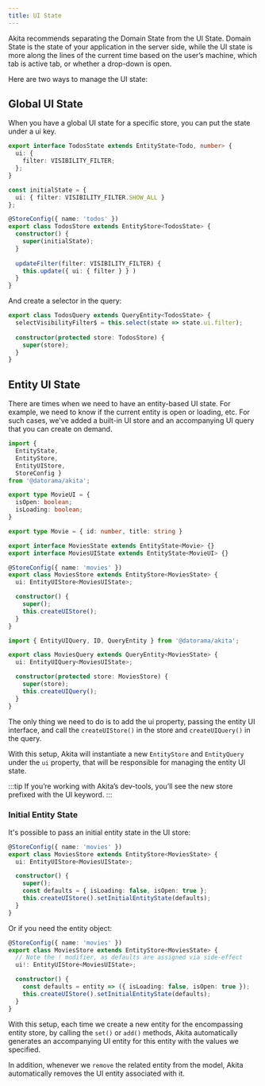 ```yaml
---
title: UI State
---
```


Akita recommends separating the Domain State from the UI State. Domain State is the state of your application in the server side, while the UI state is more along the lines of the current time based on the user’s machine, which tab is active tab, or whether a drop-down is open.

Here are two ways to manage the UI state:

## Global UI State 

When you have a global UI state for a specific store, you can put the state under a ui key. 

```ts title="todos.store.ts"
export interface TodosState extends EntityState<Todo, number> {
  ui: {
    filter: VISIBILITY_FILTER;
  };
}

const initialState = {
  ui: { filter: VISIBILITY_FILTER.SHOW_ALL }
};

@StoreConfig({ name: 'todos' })
export class TodosStore extends EntityStore<TodosState> {
  constructor() {
    super(initialState);
  }
  
  updateFilter(filter: VISIBILITY_FILTER) {
    this.update({ ui: { filter } } )
  }
}
```

And create a selector in the query:

```ts title="todos.query.ts"
export class TodosQuery extends QueryEntity<TodosState> {
  selectVisibilityFilter$ = this.select(state => state.ui.filter);
  
  constructor(protected store: TodosStore) {
    super(store);
  }
}
```

## Entity UI State
There are times when we need to have an entity-based UI state. For example, we need to know if the current entity is open or loading, etc. For such cases, we've added a built-in UI store and an accompanying UI query that you can create on demand.

```ts title="movies.store.ts"
import { 
  EntityState, 
  EntityStore, 
  EntityUIStore, 
  StoreConfig } 
from '@datorama/akita';

export type MovieUI = {
  isOpen: boolean;
  isLoading: boolean;
}

export type Movie = { id: number, title: string }

export interface MoviesState extends EntityState<Movie> {}
export interface MoviesUIState extends EntityState<MovieUI> {}

@StoreConfig({ name: 'movies' })
export class MoviesStore extends EntityStore<MoviesState> {
  ui: EntityUIStore<MoviesUIState>;

  constructor() {
    super();
    this.createUIStore();
  }
}
```

```ts title="movies.query.ts"
import { EntityUIQuery, ID, QueryEntity } from '@datorama/akita';

export class MoviesQuery extends QueryEntity<MoviesState> {
  ui: EntityUIQuery<MoviesUIState>;

  constructor(protected store: MoviesStore) {
    super(store);
    this.createUIQuery();
  }
}
```

The only thing we need to do is to add the ui property, passing the entity UI interface, and call the `createUIStore()` in the store and `createUIQuery()` in the query.

With this setup, Akita will instantiate a new `EntityStore` and `EntityQuery` under the `ui` property, that will be responsible for managing the entity UI state.

:::tip
If you’re working with Akita’s dev-tools, you’ll see the new store prefixed with the UI keyword.
:::

### Initial Entity State
It's possible to pass an initial entity state in the UI store:

```ts {8,12} title="movies.store.ts"
@StoreConfig({ name: 'movies' })
export class MoviesStore extends EntityStore<MoviesState> {
  ui: EntityUIStore<MoviesUIState>;

  constructor() {
    super();
    const defaults = { isLoading: false, isOpen: true };
    this.createUIStore().setInitialEntityState(defaults);
  }
}
```

Or if you need the entity object:

```ts {7,8} title="movies.store.ts"
@StoreConfig({ name: 'movies' })
export class MoviesStore extends EntityStore<MoviesState> {
  // Note the ! modifier, as defaults are assigned via side-effect
  ui!: EntityUIStore<MoviesUIState>;

  constructor() {
    const defaults = entity => ({ isLoading: false, isOpen: true });
    this.createUIStore().setInitialEntityState(defaults);
  }
}
```

With this setup, each time we create a new entity for the encompassing entity store, by calling the `set()` or `add()` methods, Akita automatically generates an accompanying UI entity for this entity with the values we specified. 

In addition, whenever we `remove` the related entity from the model, Akita automatically removes the UI entity associated with it.

